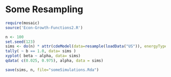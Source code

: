 Some Resampling
========================================================

```r
require(mosaic)
source('Econ-Growth-Functions2.R')
```

```r
n <- 100
set.seed(123)
sims <- do(n) * attr(cdeModel(data=resample(loadData("US")), energyType="Q", respectRangeConstraints=TRUE), "naturalCoefs") 
tally( ~ b == 1.0, data= sims )
xyplot( beta ~ alpha, data= sims)
qdata( c(0.025, 0.975), alpha, data = sims)
```

```r
save(sims, n, file="someSimulations.Rda")
```